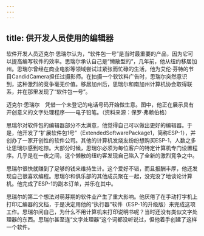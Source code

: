 ```yaml
---
---
---
```

title: 供开发人员使用的编辑器
---




软件开发人员迈克尔·思瑞尔认为，“软件包一号”是当时最重要的产品，因为它可以提高编写软件的效率。思瑞尔承认自己是“懒散型的”，几年前，他从纽约移居加州。思瑞尔曾经在商业电影等领域尝试过紧张而忙碌的生活，他为艾伦·芬特的节目CandidCamera担任过摄影师。在拍摄一个软饮料广告时，思瑞尔突然意识到，这种激烈的竞争毫无价值。移居加州后，思瑞尔和南加州计算机协会取得联系，并在那里发现了“软件包一号”。



迈克尔·思瑞尔　凭借一个未登记的电话号码开始做生意。图中，他正在展示具有开创意义的文字处理程序——电子铅笔。（资料来源：保罗·弗赖伯格）

思瑞尔对软件包的编辑器部分不太满意，他觉得自己可以做出更好的编辑器。于是，他开发了“扩展软件包1号”（ExtendedSoftwarePackage1，简称ESP-1），并创办了一家开创性的软件公司。其他的计算机发烧友纷纷想购买ESP-1，人数之多让思瑞尔感到吃惊。大部分时候，思瑞尔必须为每位客户的特定计算机专门设置程序。几乎是在一夜之间，这个懒散的纽约客发现自己陷入了全新的激烈竞争之中。

思瑞尔很快就赚到了足够的钱来维持生计。这个爱好不错，而且报酬丰厚，他还发现自己很喜欢编程。思瑞尔和俱乐部的其他成员聚在一起，没完没了地谈论计算机。他完成了ESP-1的副本订单，并乐在其中。

思瑞尔的第二个想法对萌芽期的软件业产生了重大影响。他厌倦了在手动打字机上打印汇编器的文档，于是决定用他的“执行器”软件（ESP-1的升级版）来完成这项工作。思瑞尔问自己，为什么不用计算机来打印说明书呢？当时还没有类似文字处理器的东西。思瑞尔甚至连“文字处理器”这个词都没听说过，但他着手创建了这样一个软件。